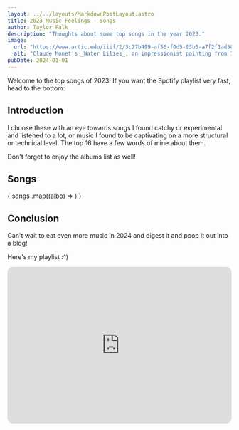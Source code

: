 ```yaml
---
layout: ../../layouts/MarkdownPostLayout.astro
title: 2023 Music Feelings - Songs
author: Taylor Falk
description: "Thoughts about some top songs in the year 2023."
image:
  url: "https://www.artic.edu/iiif/2/3c27b499-af56-f0d5-93b5-a7f2f1ad5813/full/843,/0/default.jpg"
  alt: "Claude Monet's _Water Lilies_, an impressionist painting from 1906"
pubDate: 2024-01-01
---
```


Welcome to the top songs of 2023! If you want the Spotify playlist very fast, head to the bottom: <TeenyButton link_text="Jump to bottom" astro_link="#conclusion"/>

## Introduction

I choose these with an eye towards songs I found catchy or experimental and listened to a lot, or music I found to be captivating on a more structural or technical level. The top 16 have a few words of mine about them.

Don't forget to enjoy the albums list as well! <TeenyButton link_text="Album list" astro_link="/posts/post-2023-albums"/>

## Songs
<div class="flex-column">
    {
      songs
        .map((albo) => <SongCard place={albo.Place} artist={albo.Artist} song={albo.Song} image={albo.Image} writeup={albo.Writeup}/>)
    }
</div>

## Conclusion

Can't wait to eat even more music in 2024 and digest it and poop it out into a blog!

Here's my playlist :^)
<iframe style="border-radius:12px" src="https://open.spotify.com/embed/playlist/6YOjAbIKi5odlF4EWDnDBc?utm_source=generator" width="100%" height="352" frameBorder="0" allowfullscreen="" allow="autoplay; clipboard-write; encrypted-media; fullscreen; picture-in-picture" loading="lazy"></iframe>


